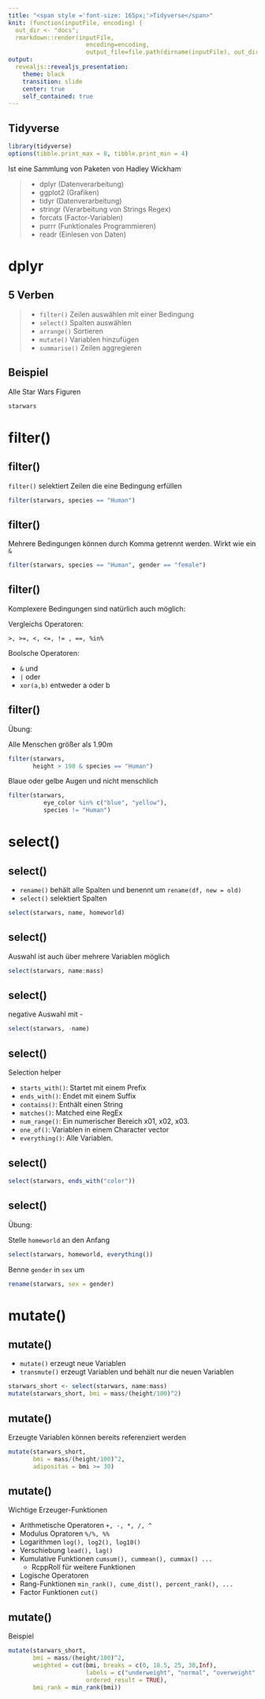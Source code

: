 ```yaml
---
title: "<span style ='font-size: 165px;'>Tidyverse</span>"
knit: (function(inputFile, encoding) { 
  out_dir <- "docs";
  rmarkdown::render(inputFile,
                      encoding=encoding, 
                      output_file=file.path(dirname(inputFile), out_dir, 'index.html'))})
output:
  revealjs::revealjs_presentation:
    theme: black
    transition: slide
    center: true
    self_contained: true
---
```



## Tidyverse

```r
library(tidyverse)
options(tibble.print_max = 8, tibble.print_min = 4)
```

Ist eine Sammlung von Paketen von Hadley Wickham

> - dplyr (Datenverarbeitung)
> - ggplot2 (Grafiken)
> - tidyr (Datenverarbeitung)
> - stringr (Verarbeitung von Strings Regex)
> - forcats (Factor-Variablen)
> - purrr (Funktionales Programmieren)
> - readr (Einlesen von Daten)

# dplyr
## 5 Verben

>- `filter()` Zeilen auswählen mit einer Bedingung
>- `select()` Spalten auswählen
>- `arrange()` Sortieren
>- `mutate()` Variablen hinzufügen
>- `summarise()` Zeilen aggregieren

## Beispiel

Alle Star Wars Figuren

```r
starwars
```

# filter() 
## filter() 

`filter()` selektiert Zeilen die eine Bedingung erfüllen

```r
filter(starwars, species == "Human")
```


## filter() 

Mehrere Bedingungen können durch Komma getrennt werden. Wirkt wie ein `&`

```r
filter(starwars, species == "Human", gender == "female")
```


 
## filter() 

Komplexere Bedingungen sind natürlich auch möglich:

Vergleichs Operatoren:

`>, >=, <, <=, != , ==, %in%`


Boolsche Operatoren:

- `&` und
- `|` oder
- `xor(a,b)` entweder a oder b

## filter()

Übung:

Alle Menschen größer als 1.90m

<div class="fragment fade-up">
```r
filter(starwars, 
       height > 190 & species == "Human")
```
</div>

<div class="fragment fade-up">Blaue oder gelbe Augen und nicht menschlich</div>

<div class="fragment fade-up">
```r
filter(starwars, 
          eye_color %in% c("blue", "yellow"), 
          species != "Human")
```
</div>


# select()
## select()

- `rename()` behält alle Spalten und benennt um `rename(df, new = old)`
- `select()` selektiert Spalten

```r
select(starwars, name, homeworld)
```

## select()

Auswahl ist auch über mehrere Variablen möglich

```r
select(starwars, name:mass)
```

## select()

negative Auswahl mit -

```r
select(starwars, -name)
```


## select()

Selection helper

* `starts_with()`: Startet mit einem Prefix
* `ends_with()`: Endet mit einem Suffix
* `contains()`: Enthält einen String
* `matches()`: Matched eine RegEx
* `num_range()`: Ein numerischer Bereich x01, x02, x03.
* `one_of()`: Variablen in einem Character vector
* `everything()`: Alle Variablen.

## select()

```r
select(starwars, ends_with("color"))
```

## select()

Übung:

Stelle `homeworld` an den Anfang

<div class="fragment fade-up">
```r
select(starwars, homeworld, everything())
```
</div>

<div class="fragment fade-up">Benne `gender` in `sex` um</div>

<div class="fragment fade-up">
```r
rename(starwars, sex = gender)
```
</div>


# mutate()

## mutate()

- `mutate()` erzeugt neue Variablen
- `transmute()` erzeugt Variablen und behält nur die neuen Variablen

```r
starwars_short <- select(starwars, name:mass)
mutate(starwars_short, bmi = mass/(height/100)^2) 
```

## mutate()

Erzeugte Variablen können bereits referenziert werden

<div class="fragment fade-up">
```r
mutate(starwars_short,
       bmi = mass/(height/100)^2,
       adipositas = bmi >= 30)
```
</div>

## mutate()

Wichtige Erzeuger-Funktionen

- Arithmetische Operatoren `+, -, *, /, ^`
- Modulus Opratoren `%/%, %%`
- Logarithmen `log(), log2(), log10()` 
- Verschiebung `lead(), lag()`
- Kumulative Funktionen `cumsum(), cummean(), cummax() ...` 
    - RcppRoll für weitere Funktionen
- Logische Operatoren
- Rang-Funktionen `min_rank(), cume_dist(), percent_rank(), ...`
- Factor Funktionen `cut()`

## mutate()

Beispiel

```r
mutate(starwars_short,
       bmi = mass/(height/100)^2,
       weighted = cut(bmi, breaks = c(0, 18.5, 25, 30,Inf), 
                      labels = c("underweight", "normal", "overweight", "obese"), 
                      ordered_result = TRUE),
       bmi_rank = min_rank(bmi)) 
```




